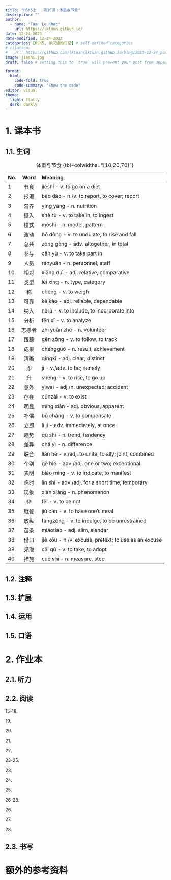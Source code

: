 ---
title: "HSK5上 | 第16课：体重与节食"
description: ""
author:
  - name: "Tuan Le Khac"
    url: https://lktuan.github.io/
date: 12-24-2023
date-modified: 12-24-2023
categories: [HSK5, 学汉语的日记] # self-defined categories
# citation: 
#   url: https://github.com/lktuan/lktuan.github.io/blog/2023-12-24_post/
image: jieshi.jpg
draft: false # setting this to `true` will prevent your post from appearing on your listing page until you're ready!

format: 
  html: 
    code-fold: true
    code-summary: "Show the code"
editor: visual
theme:
  light: flatly
  dark: darkly
---

# 1. 课本书

## 1.1. 生词

| No. |  Word  | Meaning                                              |
|:----|:------:|:-----------------------------------------------------|
| 1   |  节食  | jiéshí - v. to go on a diet                          |
| 2   |  报道  | bào dào - n./v. to report, to cover; report          |
| 3   |  营养  | yíng yǎng - n. nutrition                             |
| 4   |  摄入  | shè rù - v. to take in, to ingest                    |
| 5   |  模式  | móshì - n. model, pattern                            |
| 6   |  波动  | bō dòng - v. to undulate, to rise and fall           |
| 7   |  总共  | zǒng gòng - adv. altogether, in total                |
| 8   |  参与  | cān yù - v. to take part in                          |
| 9   |  人员  | rényuán - n. personnel, staff                        |
| 10  |  相对  | xiāng duì - adj. relative, comparative               |
| 11  |  类型  | lèi xíng - n. type, category                         |
| 12  |   称   | chēng - v. to weigh                                  |
| 13  |  可靠  | kě kào - adj. reliable, dependable                   |
| 14  |  纳入  | nàrù - v. to include, to incorporate into            |
| 15  |  分析  | fēn xī - v. to analyze                               |
| 16  | 志愿者 | zhì yuàn zhě - n. volunteer                          |
| 17  |  跟踪  | gēn zōng - v. to follow, to track                    |
| 18  |  成果  | chéngguǒ - n. result, achievement                    |
| 19  |  清晰  | qīngxī - adj. clear, distinct                        |
| 20  |   即   | jí - v./adv. to be; namely                           |
| 21  |   升   | shēng - v. to rise, to go up                         |
| 22  |  意外  | yìwài - adj./n. unexpected; accident                 |
| 23  |  存在  | cúnzài - v. to exist                                 |
| 24  |  明显  | míng xiǎn - adj. obvious, apparent                   |
| 25  |  补偿  | bǔ cháng - v. to compensate                          |
| 26  |  立即  | lì jí - adv. immediately, at once                    |
| 27  |  趋势  | qū shì - n. trend, tendency                          |
| 28  |  差异  | chā yì - n. difference                               |
| 29  |  联合  | lián hé - v./adj. to unite, to ally; joint, combined |
| 30  |  个别  | gè bié - adv./adj. one or two; exceptional           |
| 31  |  表明  | biǎo míng - v. to indicate, to manifest              |
| 32  |  临时  | lín shí - adv./adj. for a short time; temporary      |
| 33  |  现象  | xiàn xiàng - n. phenomenon                           |
| 34  |   非   | fēi - v. to be not                                   |
| 35  |  就餐  | jiù cān - v. to have one's meal                      |
| 36  |  放纵  | fàngzòng - v. to indulge, to be unrestrained         |
| 37  |  苗条  | miáotiáo - adj. slim, slender                        |
| 38  |  借口  | jiè kǒu - n./v. excuse, pretext; to use as an excuse |
| 39  |  采取  | cǎi qǔ - v. to take, to adopt                        |
| 40  |  措施  | cuò shī - n. measure, step                           |

: 体重与节食 {tbl-colwidths="\[10,20,70\]"}

## 1.2. 注释

## 1.3. 扩展

## 1.4. 运用

## 1.5. 口语

# 2. 作业本

## 2.1. 听力

## 2.2. 阅读

15-18.

19\.

20\.

21\.

22\.

23-25.

23\.

24\.

25\.

26-28.

26\.

27\.

28\.

## 2.3. 书写

# 额外的参考资料